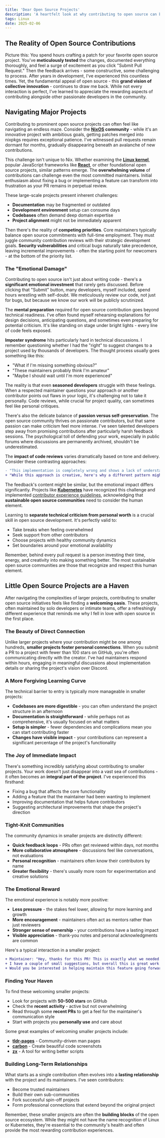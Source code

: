 ```yaml
---
title: 'Dear Open Source Projects'
description: 'A heartfelt look at why contributing to open source can be challenging, exploring how toxic behavior and harsh criticism can discourage even the most passionate developers from participating in the community'
tags: Linux
date: 2025-02-06
---
```


## The Reality of Open Source Contributions

Picture this: You spend hours crafting a patch for your favorite open source project. You've **meticulously tested** the changes, documented everything thoroughly, and feel a surge of excitement as you click "Submit Pull Request." Then the feedback arrives - some constructive, some challenging to process. After years in development, I've experienced this countless times. Yet, the fundamental appeal of open source - this **grand vision of collective innovation** - continues to draw me back. While not every interaction is perfect, I've learned to appreciate the rewarding aspects of contributing alongside other passionate developers in the community.

## Navigating Major Projects

Contributing to prominent open source projects can often feel like navigating an endless maze. Consider the **[NixOS](https://nixos.org/) community** - while it's an innovative project with ambitious goals, getting patches merged into nixpkgs requires exceptional patience. I've witnessed pull requests remain dormant for months, gradually disappearing beneath an avalanche of new contributions.

This challenge isn't unique to Nix. Whether examining the **[Linux kernel](https://kernel.org/)**, popular JavaScript frameworks like **[React](https://reactjs.org/)**, or other foundational open source projects, similar patterns emerge. The **overwhelming volume** of contributions can challenge even the most committed maintainers. Initial enthusiasm about fixing a bug or implementing a feature can transform into frustration as your PR remains in perpetual review.

These large-scale projects present inherent challenges:
- **Documentation** may be fragmented or outdated
- **Development environment** setup can consume days
- **Codebases** often demand deep domain expertise
- **Project alignment** might not be immediately apparent

Then there's the reality of **competing priorities**. Core maintainers typically balance open source commitments with full-time employment. They must juggle community contribution reviews with their strategic development goals. **Security vulnerabilities** and critical bugs naturally take precedence, leaving incremental improvements - often the starting point for newcomers - at the bottom of the priority list.

### The "Emotional Damage"

Contributing to open source isn't just about writing code - there's a **significant emotional investment** that rarely gets discussed. Before clicking that "Submit" button, many developers, myself included, spend hours wrestling with self-doubt. We meticulously review our code, not just for bugs, but because we know our work will be publicly scrutinized.

The **mental preparation** required for open source contribution goes beyond technical readiness. I've often found myself rehearsing explanations for design decisions, anticipating questions, and sometimes even preparing for potential criticism. It's like standing on stage under bright lights - every line of code feels exposed.

**Imposter syndrome** hits particularly hard in technical discussions. I remember questioning whether I had the "right" to suggest changes to a project used by thousands of developers. The thought process usually goes something like this:
- "What if I'm missing something obvious?"
- "These maintainers probably think I'm amateur"
- "Maybe I should wait until I'm more experienced"

The reality is that even **seasoned developers** struggle with these feelings. When a respected maintainer questions your approach or another contributor points out flaws in your logic, it's challenging not to take it personally. Code reviews, while crucial for project quality, can sometimes feel like personal critiques.

There's also the delicate balance of **passion versus self-preservation**. The open source community thrives on passionate contributors, but that same passion can make criticism feel more intense. I've seen talented developers step away from promising contributions after particularly harsh feedback sessions. The psychological toll of defending your work, especially in public forums where discussions are permanently archived, shouldn't be underestimated.

The **impact of code reviews** varies dramatically based on tone and delivery. Consider these contrasting approaches:

```diff
- "This implementation is completely wrong and shows a lack of understanding of basic principles."
+ "While this approach is creative, here's why a different pattern might work better in this context..."
```

The feedback's content might be similar, but the emotional impact differs significantly. Projects like **[Kubernetes](https://kubernetes.io/)** have recognized this challenge and implemented [contributor experience guidelines](https://www.kubernetes.dev/docs/guide/), acknowledging that **sustainable open source communities** need to consider the human element.

Learning to **separate technical criticism from personal worth** is a crucial skill in open source development. It's perfectly valid to:
- Take breaks when feeling overwhelmed
- Seek support from other contributors
- Choose projects with healthy community dynamics
- Set boundaries around your emotional availability

Remember, behind every pull request is a person investing their time, energy, and creativity into making something better. The most sustainable open source communities are those that recognize and respect this human element.

## Little Open Source Projects are a Haven

After navigating the complexities of larger projects, contributing to smaller open source initiatives feels like finding a **welcoming oasis**. These projects, often maintained by solo developers or intimate teams, offer a refreshingly different experience that reminds me why I fell in love with open source in the first place.

### The Beauty of Direct Connection

Unlike larger projects where your contribution might be one among hundreds, **smaller projects foster personal connections**. When you submit a PR to a project with fewer than 100 stars on GitHub, you're often communicating directly with the creator. I've had maintainers respond within hours, engaging in meaningful discussions about implementation details or sharing the project's vision over Discord.

### A More Forgiving Learning Curve

The technical barrier to entry is typically more manageable in smaller projects:
- **Codebases are more digestible** - you can often understand the project structure in an afternoon
- **Documentation is straightforward** - while perhaps not as comprehensive, it's usually focused on what matters
- **Setup is simpler** - fewer dependencies and complications mean you can start contributing faster
- **Changes have visible impact** - your contributions can represent a significant percentage of the project's functionality

### The Joy of Immediate Impact

There's something incredibly satisfying about contributing to smaller projects. Your work doesn't just disappear into a vast sea of contributions - it often becomes an **integral part of the project**. I've experienced this firsthand:
- Fixing a bug that affects the core functionality
- Adding a feature that the maintainer had been wanting to implement
- Improving documentation that helps future contributors
- Suggesting architectural improvements that shape the project's direction

### Tight-Knit Communities

The community dynamics in smaller projects are distinctly different:
- **Quick feedback loops** - PRs often get reviewed within days, not months
- **More collaborative atmosphere** - discussions feel like conversations, not evaluations
- **Personal recognition** - maintainers often know their contributors by name
- **Greater flexibility** - there's usually more room for experimentation and creative solutions

### The Emotional Reward

The emotional experience is notably more positive:
- **Less pressure** - the stakes feel lower, allowing for more learning and growth
- **More encouragement** - maintainers often act as mentors rather than just reviewers
- **Stronger sense of ownership** - your contributions have a lasting impact
- **Visible appreciation** - thank-you notes and personal acknowledgments are common

Here's a typical interaction in a smaller project:
```diff
+ Maintainer: "Hey, thanks for this PR! This is exactly what we needed.
+ I have a couple of small suggestions, but overall this is great work!
+ Would you be interested in helping maintain this feature going forward?"
```

### Finding Your Haven

To find these welcoming smaller projects:
- Look for projects with **50-500 stars** on GitHub
- Check the **recent activity** - active but not overwhelming
- Read through some **recent PRs** to get a feel for the maintainer's communication style
- Start with projects you **personally use** and care about

Some great examples of welcoming smaller projects include:
- **[tldr-pages](https://github.com/tldr-pages/tldr)** - Community-driven man pages
- **[carbon](https://github.com/carbon-app/carbon)** - Create beautiful code screenshots
- **[zx](https://github.com/google/zx)** - A tool for writing better scripts

### Building Long-Term Relationships

What starts as a single contribution often evolves into a **lasting relationship** with the project and its maintainers. I've seen contributors:
- Become trusted maintainers
- Build their own sub-communities
- Fork successful spin-off projects
- Form professional connections that extend beyond the original project

Remember, these smaller projects are often the **building blocks** of the open source ecosystem. While they might not have the name recognition of Linux or Kubernetes, they're essential to the community's health and often provide the most rewarding contribution experiences.
